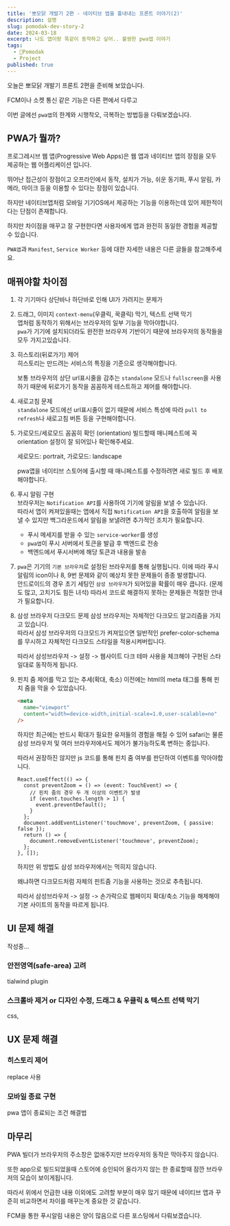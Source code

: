 ```yaml
---
title: '뽀모닭 개발기 2편 - 네이티브 앱을 흉내내는 프론트 이야기(2)'
description: 설명
slug: pomodak-dev-story-2
date: 2024-03-18
excerpt: 나도 앱이랑 똑같이 동작하고 싶어.. 불쌍한 pwa앱 이야기
tags:
  - 🐥Pomodak
  - Project
published: true
---
```


오늘은 뽀모닭 개발기 프론트 2편을 준비해 보았습니다.

FCM이나 소켓 통신 같은 기능은 다른 편에서 다루고

이번 글에선 `pwa앱`의 한계와 시행착오, 극복하는 방법등을 다뤄보겠습니다.

## PWA가 뭘까?

프로그레시브 웹 앱(Progressive Web Apps)은 웹 앱과 네이티브 앱의 장점을 모두 제공하는 웹 어플리케이션 입니다.

뛰어난 접근성이 장점이고 오프라인에서 동작, 설치가 가능, 쉬운 동기화, 푸시 알림, 카메라, 마이크 등을 이용할 수 있다는 장점이 있습니다.

하지만 네이티브앱처럼 모바일 기기OS에서 제공하는 기능을 이용하는데 있어 제한적이다는 단점이 존재합니다.

하지만 차이점을 매꾸고 잘 구현한다면 사용자에게 앱과 완전히 동일한 경험을 제공할 수 있습니다.

`PWA앱`과 `Manifest`, `Service Worker` 등에 대한 자세한 내용은 다른 글들을 참고해주세요.

## 매꿔야할 차이점

1. 각 기기마다 상단바나 하단바로 인해 UI가 가려지는 문제가

2. 드래그, 이미지 `context-menu`(우클릭, 꾹클릭) 막기, 텍스트 선택 막기  
   앱처럼 동작하기 위해서는 브라우저의 일부 기능을 막아야합니다.  
   `pwa`가 기기에 설치되더라도 완전한 브라우저 기반이기 때문에 브라우저의 동작들을 모두 가지고있습니다.

3. 히스토리(뒤로가기) 제어  
   히스토리는 만드려는 서비스의 특징을 기준으로 생각해야합니다.

   보통 브라우저의 상단 url표시줄을 감추는 `standalone` 모드나 `fullscreen`을 사용하기 때문에 뒤로가기 동작을 꼼꼼하게 테스트하고 제어를 해야합니다.

4. 새로고침 문제  
   `standalone` 모드에선 url표시줄이 없기 때문에 서비스 특성에 따라 `pull to refresh`나 새로고침 버튼 등을 구현해야합니다.

5. 가로모드/세로모드 꼼꼼히 확인 (orientation)
   빌드할때 매니페스트에 꼭 orientation 설정이 잘 되어있나 확인해주세요.

   세로모드: portrait, 가로모드: landscape

   pwa앱을 네이티브 스토어에 출시할 때 매니페스트를 수정하려면 새로 빌드 후 배포해야합니다.

6. 푸시 알림 구현  
    브라우저는 `Notification API`를 사용하여 기기에 알림을 보낼 수 있습니다.  
    따라서 앱이 켜져있을때는 앱에서 직접 `Notification API`을 호출하여 알림을 보낼 수 있지만 백그라운드에서 알림을 보낼려면 추가적인 조치가 필요합니다.

   - 푸시 메세지를 받을 수 있는 `service-worker`를 생성
   - `pwa앱`이 푸시 서버에서 토큰을 발급 후 백엔드로 전송
   - 백엔드에서 푸시서버에 해당 토큰과 내용을 발송

7. `pwa`은 기기의 `기본 브라우저`로 설정된 브라우저를 통해 실행됩니다.
   이에 따라 푸시알림의 icon이나 8, 9번 문제와 같이 예상치 못한 문제들이 종종 발생합니다.  
   안드로이드의 경우 초기 세팅인 `삼성 브라우저`가 되어있을 확률이 매우 큽니다. (문제도 많고, 고치기도 힘든 녀석)
   따라서 코드로 해결하지 못하는 문제들은 적절한 안내가 필요합니다.

8. 삼성 브라우저 다크모드 문제
   삼성 브라우저는 자체적인 다크모드 알고리즘을 가지고 있습니다.  
   따라서 삼성 브라우저의 다크모드가 켜져있으면 일반적인 prefer-color-schema를 무시하고 자체적인 다크모드 스타일을 적용시켜버립니다.

   따라서 삼성브라우저 -> 설정 -> 웹사이트 다크 테마 사용을 체크해야 구현된 스타일대로 동작하게 됩니다.

9. 핀치 줌 제어를 막고 있는 추세(확대, 축소)
   이전에는 html의 meta 태그를 통해 핀치 줌을 막을 수 있었습니다.

   ```html
   <meta
     name="viewport"
     content="width=device-width,initial-scale=1.0,user-scalable=no"
   />
   ```

   하지만 최근에는 반드시 확대가 필요한 유저들의 경험을 해칠 수 있어 safari는 물론 삼성 브라우저 및 여러 브라우저에서도 제어가 불가능하도록 변하는 중입니다.

   따라서 권장하진 않지만 js 코드를 통해 핀치 줌 여부를 판단하여 이벤트를 막아야합니다.

   ```tsx
   React.useEffect(() => {
     const preventZoom = () => (event: TouchEvent) => {
       // 핀치 줌의 경우 두 개 이상의 이벤트가 발생
       if (event.touches.length > 1) {
         event.preventDefault();
       }
     };
     document.addEventListener('touchmove', preventZoom, { passive: false });
     return () => {
       document.removeEventListener('touchmove', preventZoom);
     };
   }, []);
   ```

   하지만 위 방법도 삼성 브라우저에서는 먹히지 않습니다.

   왜냐하면 다크모드처럼 자체의 핀트줌 기능을 사용하는 것으로 추측됩니다.

   따라서 삼성브라우저 -> 설정 -> 손가락으로 웹페이지 확대/축소 기능을 해제해야 기본 사이트의 동작을 따르게 됩니다.

## UI 문제 해결

작성중...

### 안전영역(safe-area) 고려

tialwind plugin

### 스크롤바 제거 or 디자인 수정, 드래그 & 우클릭 & 텍스트 선택 막기

css, <head/>

## UX 문제 해결

### 히스토리 제어

replace 사용

### 모바일 종료 구현

pwa 앱이 종료되는 조건
해결법

## 마무리

PWA 빌더가 브라우저의 주소창은 없애주지만 브라우저의 동작은 막아주지 않습니다.

또한 app으로 빌드되었을때 스토어에 승인되어 올라가지 않는 한 종료할때 잠깐 브라우저의 모습이 보이게됩니다.

따라서 위에서 언급한 내용 이외에도 고려할 부분이 매우 많기 때문에 네이티브 앱과 꾸준히 비교하면서 차이를 매꾸는게 중요한 것 같습니다.

FCM을 통한 푸시알림 내용은 양이 많음으로 다른 포스팅에서 다뤄보겠습니다.
